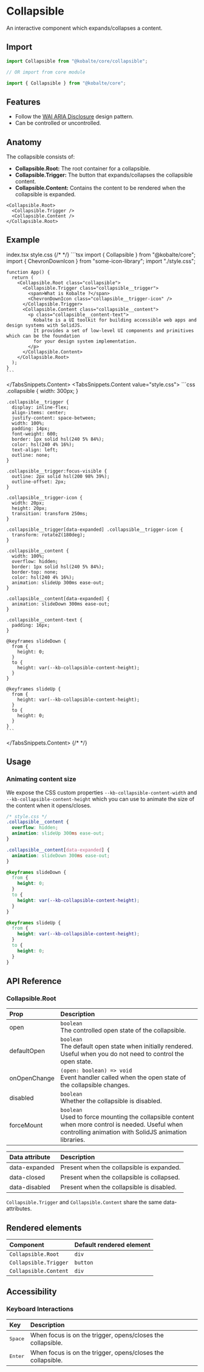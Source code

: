 
# Collapsible

An interactive component which expands/collapses a content.

## Import

```ts
import Collapsible from "@kobalte/core/collapsible";

// OR import from core module

import { Collapsible } from "@kobalte/core";
```

## Features

- Follow the [WAI ARIA Disclosure](https://www.w3.org/WAI/ARIA/apg/patterns/disclosure/) design pattern.
- Can be controlled or uncontrolled.

## Anatomy

The collapsible consists of:

- **Collapsible.Root:** The root container for a collapsible.
- **Collapsible.Trigger:** The button that expands/collapses the collapsible content.
- **Collapsible.Content:** Contains the content to be rendered when the collapsible is expanded.

```tsx
<Collapsible.Root>
  <Collapsible.Trigger />
  <Collapsible.Content />
</Collapsible.Root>
```

## Example

<Preview>
  <BasicExample />
</Preview>

<TabsSnippets>
  <TabsSnippets.List>
    <TabsSnippets.Trigger value="index.tsx">index.tsx</TabsSnippets.Trigger>
    <TabsSnippets.Trigger value="style.css">style.css</TabsSnippets.Trigger>
  </TabsSnippets.List>
  {/* <!-- prettier-ignore-start -->*/}
  <TabsSnippets.Content value="index.tsx">
    ```tsx
    import { Collapsible } from "@kobalte/core";
    import { ChevronDownIcon } from "some-icon-library";
    import "./style.css";

    function App() {
      return (
        <Collapsible.Root class="collapsible">
          <Collapsible.Trigger class="collapsible__trigger">
            <span>What is Kobalte ?</span>
            <ChevronDownIcon class="collapsible__trigger-icon" />
          </Collapsible.Trigger>
          <Collapsible.Content class="collapsible__content">
            <p class="collapsible__content-text">
              Kobalte is a UI toolkit for building accessible web apps and design systems with SolidJS.
              It provides a set of low-level UI components and primitives which can be the foundation
              for your design system implementation.
            </p>
          </Collapsible.Content>
        </Collapsible.Root>
      );
    }
    ```

  </TabsSnippets.Content>
  <TabsSnippets.Content value="style.css">
    ```css
    .collapsible {
      width: 300px;
    }

    .collapsible__trigger {
      display: inline-flex;
      align-items: center;
      justify-content: space-between;
      width: 100%;
      padding: 14px;
      font-weight: 600;
      border: 1px solid hsl(240 5% 84%);
      color: hsl(240 4% 16%);
      text-align: left;
      outline: none;
    }

    .collapsible__trigger:focus-visible {
      outline: 2px solid hsl(200 98% 39%);
      outline-offset: 2px;
    }

    .collapsible__trigger-icon {
      width: 20px;
      height: 20px;
      transition: transform 250ms;
    }

    .collapsible__trigger[data-expanded] .collapsible__trigger-icon {
      transform: rotateZ(180deg);
    }

    .collapsible__content {
      width: 100%;
      overflow: hidden;
      border: 1px solid hsl(240 5% 84%);
      border-top: none;
      color: hsl(240 4% 16%);
      animation: slideUp 300ms ease-out;
    }

    .collapsible__content[data-expanded] {
      animation: slideDown 300ms ease-out;
    }

    .collapsible__content-text {
      padding: 16px;
    }

    @keyframes slideDown {
      from {
        height: 0;
      }
      to {
        height: var(--kb-collapsible-content-height);
      }
    }

    @keyframes slideUp {
      from {
        height: var(--kb-collapsible-content-height);
      }
      to {
        height: 0;
      }
    }
    ```

  </TabsSnippets.Content>
  {/* <!-- prettier-ignore-end -->*/}
</TabsSnippets>

## Usage

### Animating content size

We expose the CSS custom properties `--kb-collapsible-content-width` and `--kb-collapsible-content-height` which you can use to animate the size of the content when it opens/closes.

```css {15,21}
/* style.css */
.collapsible__content {
  overflow: hidden;
  animation: slideUp 300ms ease-out;
}

.collapsible__content[data-expanded] {
  animation: slideDown 300ms ease-out;
}

@keyframes slideDown {
  from {
    height: 0;
  }
  to {
    height: var(--kb-collapsible-content-height);
  }
}

@keyframes slideUp {
  from {
    height: var(--kb-collapsible-content-height);
  }
  to {
    height: 0;
  }
}
```

## API Reference

### Collapsible.Root

| Prop         | Description                                                                                                                                                     |
| :----------- | :-------------------------------------------------------------------------------------------------------------------------------------------------------------- |
| open         | `boolean` <br/> The controlled open state of the collapsible.                                                                                                   |
| defaultOpen  | `boolean` <br/> The default open state when initially rendered. Useful when you do not need to control the open state.                                          |
| onOpenChange | `(open: boolean) => void` <br/> Event handler called when the open state of the collapsible changes.                                                            |
| disabled     | `boolean` <br/> Whether the collapsible is disabled.                                                                                                            |
| forceMount   | `boolean` <br/> Used to force mounting the collapsible content when more control is needed. Useful when controlling animation with SolidJS animation libraries. |

| Data attribute | Description                                |
| :------------- | :----------------------------------------- |
| data-expanded  | Present when the collapsible is expanded.  |
| data-closed    | Present when the collapsible is collapsed. |
| data-disabled  | Present when the collapsible is disabled.  |

`Collapsible.Trigger` and `Collapsible.Content` share the same data-attributes.

## Rendered elements

| Component             | Default rendered element |
| :-------------------- | :----------------------- |
| `Collapsible.Root`    | `div`                    |
| `Collapsible.Trigger` | `button`                 |
| `Collapsible.Content` | `div`                    |

## Accessibility

### Keyboard Interactions

| Key              | Description                                                 |
| :--------------- | :---------------------------------------------------------- |
| <Kbd>Space</Kbd> | When focus is on the trigger, opens/closes the collapsible. |
| <Kbd>Enter</Kbd> | When focus is on the trigger, opens/closes the collapsible. |
